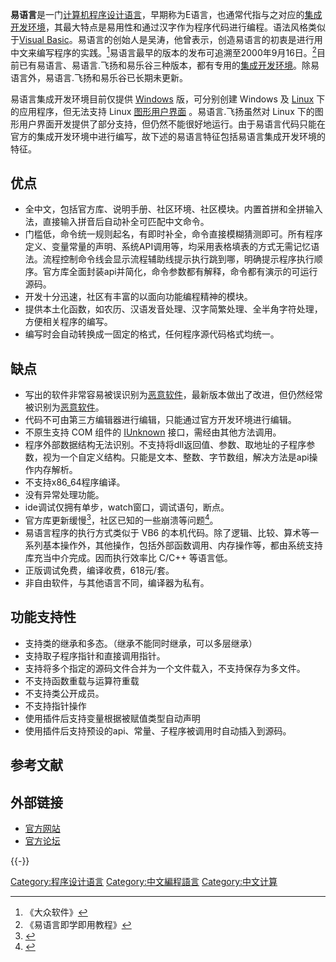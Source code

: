 {{noteTA|G1=IT}}
{{Infobox programming language
|name = 易语言
|paradigm = [[面向对象程序设计|面向对象编程]], [[过程式编程|过程式编程]]
|year = 2000年
|designer = [[吴涛_(程序员)|吴涛]]
|typing = [[类型系统|静态类型]]、[[类型系统|强类型]]、[[类型系统|不安全]]
|implementations = 易语言集成开发环境, 易语言.飞扬
|influenced_by = [[Visual_Basic|Visual Basic]], [[Java|Java]]（仅飞扬）
|latest_release_version = 5.9
|latest_release_date = {{Release date and age|2019|5|24}}
|license = [[共享軟體|共享軟體]]
|operating_system = [[Windows|Windows]]、[[Linux|Linux]]
|logo = 
|website = http://www.eyuyan.com/
}}
{{Refimprove|time=2017-07-23T09:50:46+00:00}}
'''易语言'''是一门[[计算机程序设计语言|计算机程序设计语言]]，早期称为E语言，也通常代指与之对应的[[集成开发环境|集成开发环境]]，其最大特点是易用性和通过汉字作为程序代码进行编程。语法风格类似于[[Visual_Basic|Visual Basic]]。易语言的创始人是吴涛，他曾表示，创造易语言的初衷是进行用中文来编写程序的实践。<ref>《大众软件》</ref>易语言最早的版本的发布可追溯至2000年9月16日。<ref>《易语言即学即用教程》</ref>目前已有易语言、易语言.飞扬和易乐谷三种版本，都有专用的[[集成开发环境|集成开发环境]]。除易语言外，易语言.飞扬和易乐谷已长期未更新。

易语言集成开发环境目前仅提供 [[Windows|Windows]] 版，可分别创建 Windows 及 [[Linux|Linux]] 下的应用程序，但无法支持 Linux [[图形用户界面|图形用户界面]] 。易语言.飞扬虽然对 Linux 下的图形用户界面开发提供了部分支持，但仍然不能很好地运行。由于易语言代码只能在官方的集成开发环境中进行编写，故下述的易语言特征包括易语言集成开发环境的特征。

== 优点 ==
* 全中文，包括官方库、说明手册、社区环境、社区模块。内置首拼和全拼输入法，直接输入拼音后自动补全可匹配中文命令。
* 门槛低，命令统一规则起名，有即时补全，命令直接模糊猜测即可。所有程序定义、变量常量的声明、系统API调用等，均采用表格填表的方式无需记忆语法。流程控制命令线会显示流程辅助线提示执行跳到哪，明确提示程序执行顺序。官方库全面封装api并简化，命令参数都有解释，命令都有演示的可运行源码。
* 开发十分迅速，社区有丰富的以面向功能编程精神的模块。
* 提供本土化函数，如农历、汉语发音处理、汉字简繁处理、全半角字符处理，方便相关程序的编写。
* 编写时会自动转换成一固定的格式，任何程序源代码格式均统一。

== 缺点 ==
* 写出的软件非常容易被误识别为[[恶意软件|恶意软件]]，最新版本做出了改进，但仍然经常被识别为[[恶意软件|恶意软件]]。
* 代码不可由第三方编辑器进行编辑，只能通过官方开发环境进行编辑。
* 不原生支持 COM 组件的 [[IUnknown|IUnknown]] 接口，需经由其他方法调用。
* 程序外部数据结构无法识别。不支持将dll返回值、参数、取地址的子程序参数，视为一个自定义结构。只能是文本、整数、字节数组，解决方法是api操作内存解析。
* 不支持x86_64程序编译。
* 没有异常处理功能。
* ide调试仅拥有单步，watch窗口，调试语句，断点。
* 官方库更新缓慢<ref>{{cite web|title=易语言版本发布|url=http://bbs.eyuyan.com/thread.php?fid=160|access-date=2017-10-24|archive-date=2020-07-26|archive-url=https://web.archive.org/web/20200726080357/http://bbs.eyuyan.com/thread.php?fid=160|dead-url=no}}</ref>，社区已知的一些崩溃等问题<ref>{{cite web |title=[交流]易语言中的一些坑,有发现有空就更新 |url=http://bbs.eyuyan.com/read.php?tid=399270&page=1 |access-date=2017-10-24 |archive-date=2019-10-07 |archive-url=https://web.archive.org/web/20191007094950/http://bbs.eyuyan.com/read.php?tid=399270&page=1 |dead-url=no }}</ref>。
* 易语言程序的执行方式类似于 VB6 的本机代码。除了逻辑、比较、算术等一系列基本操作外，其他操作，包括外部函数调用、内存操作等，都由系统支持库充当中介完成。因而执行效率比 C/C++ 等语言低。
* 正版调试免费，编译收费，618元/套。
* 非自由软件，与其他语言不同，编译器为私有。

== 功能支持性 ==
* 支持类的继承和多态。（继承不能同时继承，可以多层继承）
* 支持取子程序指针和直接调用指针。
* 支持将多个指定的源码文件合并为一个文件载入，不支持保存为多文件。
* 不支持函数重载与运算符重载
* 不支持类公开成员。
* 不支持指针操作
* 使用插件后支持变量根据被赋值类型自动声明
* 使用插件后支持预设的api、常量、子程序被调用时自动插入到源码。

== 参考文献 ==
{{Reflist|2}}

== 外部链接 ==
* [http://www.dywt.com.cn/ 官方网站] {{Wayback|url=http://www.dywt.com.cn/ |date=20210224192621 }}
* [http://bbs.eyuyan.com/ 官方论坛] {{Wayback|url=http://bbs.eyuyan.com/ |date=20201030105859 }}

{{-}}
{{程序设计语言|易语言}}

[[Category:程序设计语言|Category:程序设计语言]]
[[Category:中文編程語言|Category:中文編程語言]]
[[Category:中文计算|Category:中文计算]]